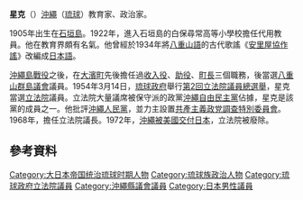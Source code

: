 {{unreferenced|time=2013-11-24T22:06:46+00:00}}
{{Infobox officeholder
|name               =星 克
|image              = Katsu Hoshi.jpg
|imagesize          = 200px
|alt                = 
|caption            = 星克（1959年12月攝影）
|office         = {{flagicon|Okinawa}}第1任[[沖繩縣議會|沖繩縣議會]]議長
|term_start       = 1972年5月15日
|term_end         = 1972年6月24日<ref>[https://www.pref.okinawa.jp/site/gikai/documents/gaiyour2.pdf 議会の概要 令和2年] {{Wayback|url=https://www.pref.okinawa.jp/site/gikai/documents/gaiyour2.pdf |date=20211229082016 }} 沖縄県議会事務局</ref>
|1blankname   = 副議長
|1namedata     = 伊藝德一
|predecessor     = 新創職位
|successor        = [[平良幸市|平良幸市]]
|office2          = [[File:Flag_of_US_Occupied_Ryukyu_Islands.svg|25px]]第11任[[琉球政府|琉球政府]][[立法院_(琉球政府)|立法院]]議長
|term_start2        = 1968年12月7日
|term_end2          = 1972年5月14日
|1blankname2   = 副議長
|1namedata2     = 伊藝德一
|predecessor2      = {{link-ja|山川泰邦|山川泰邦}}
|successor2       = 議會廢除
|office3         = [[File:Flag_of_US_Occupied_Ryukyu_Islands.svg|25px]][[琉球政府|琉球政府]][[立法院_(琉球政府)|立法院]]議員
|term_start3       = 1962年11月12日
|term_end3         = 1972年5月14日
|predecessor3      = 新設選區
|successor3        = 議會廢除
|constituency3 = {{Plainlist|
* 第29区（1962-1965）
* 第32区（1965-1972）}}
|term_start4       = 1954年3月15日
|term_end4        = 1960年10月
|predecessor4      = 新設選區
|successor4        = 森田次郎
|constituency4 = 第29区
|office5         = 第2任[[八重山群島|八重山群島]]{{link-ja|大濱町 (琉球政府)|大浜町 (琉球政府)|大濱町}}町長
|term_start5       = 1948年3月15日
|term_end5         = ?
|predecessor5      = 
|successor5        = 
|birth_date         = {{birth date|1905|4|9}}
|birth_place        = {{EOJ}}[[沖繩縣|沖繩縣]][[石垣島|石垣島]]<br>（現[[石垣市|石垣市]]）
|death_date         = {{death date and age|1977|5|25|1905|4|9}}
|death_place        = 
|ethnicity          = [[琉球民族|琉球民族]]
|party              = （琉球民主党→）<br/>（{{link-ja|沖繩自由民主党|沖縄自由民主党}}→）<br/>（民主党→）<br/>沖繩自由民主党
|alma_mater         = 
|relations          = 
}}
{{japanese|image=|caption=|japanese=星 克|kana=ほし かつ|romaji=Hoshi Katsu}}
'''星克'''（{{bd|1905年|4月9日|1977年|5月25日|catIdx=H}}）[[沖繩|沖繩]]（[[琉球|琉球]]）教育家、政治家。

1905年出生在[[石垣島|石垣島]]。1922年，進入石垣島的白保尋常高等小學校擔任代用教員。他在教育界頗有名氣。他曾經於1934年將[[八重山語|八重山語]]的古代歌謠《[[安里屋協作謠|安里屋協作謠]]》改編成[[日本語|日本語]]。

[[沖繩島戰役|沖繩島戰役]]之後，在[[大濱町|大濱町]]先後擔任過[[收入役|收入役]]、[[助役|助役]]、[[町長|町長]]三個職務，後當選[[八重山群島議會|八重山群島議會]]議員。1954年3月14日，[[琉球政府|琉球政府]]舉行[[第2回立法院議員總選舉|第2回立法院議員總選舉]]，星克當選[[立法院_(琉球政府)|立法院]]議員。立法院大量議席被保守派的政黨[[沖繩自由民主黨|沖繩自由民主黨]]佔據，星克是該黨的成員之一。他批評[[沖繩人民黨|沖繩人民黨]]，並力主設置[[共產主義政党調查特別委員會|共產主義政党調查特別委員會]]。1968年，擔任立法院議長。1972年，[[沖繩返還|沖繩被美國交付日本]]，立法院被廢除。

==參考資料==
{{reflist}}
{{琉球政府立法院議長}}
{{沖繩縣議會議長}}
{{DEFAULTSORT:Hoshi Katsu}}
[[Category:大日本帝国统治琉球时期人物|Category:大日本帝国统治琉球时期人物]]
[[Category:琉球族政治人物|Category:琉球族政治人物]]
[[Category:琉球政府立法院議員|Category:琉球政府立法院議員]]
[[Category:沖繩縣議會議員|Category:沖繩縣議會議員]]
[[Category:日本男性議員|Category:日本男性議員]]